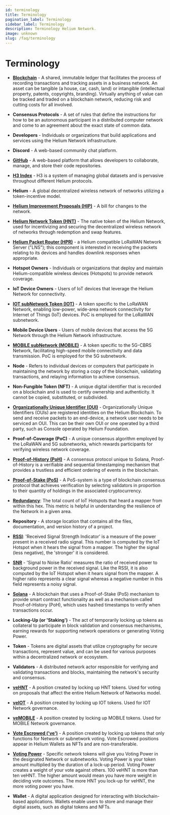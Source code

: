 ```yaml
---
id: terminology
title: Terminology
pagination_label: Terminology
sidebar_label: Terminology
description: Terminology Helium Network.
image: unknown
slug: /faq/terminology
---
```


# Terminology

- [**Blockchain**](https://www.blockchain-council.org/guide/blockchain-guide-everything-you-need-to-know/) -
  A shared, immutable ledger that facilitates the process of recording transactions and tracking
  assets in a business network. An asset can be tangible (a house, car, cash, land) or intangible
  (intellectual property, patents, copyrights, branding). Virtually anything of value can be tracked
  and traded on a blockchain network, reducing risk and cutting costs for all involved.

- **Consensus Protocols** - A set of rules that define the instructions for how to be an autonomous
  participant in a distributed computer network and come to an agreement about the exact state of
  common data.

- **Developers** - Individuals or organizations that build applications and services using the
  Helium Network infrastructure.

- **Discord** - A web-based community chat platform.

- [**GitHub**](https://github.com/) - A web-based platform that allows developers to collaborate,
  manage, and store their code repositories.

- [**H3 Index**](https://h3geo.org/docs/) - H3 is a system of managing global datasets and is
  pervasive throughout different Helium protocols.

- **Helium** - A global decentralized wireless network of networks utilizing a token-incentive
  model.

- [**Helium Improvement Proposals (HIP)**](https://github.com/helium/HIP) - A bill for changes to
  the network.

- [**Helium Network Token (HNT)**](/tokens/hnt-token/) - The native token of the Helium Network,
  used for incentivizing and securing the decentralized wireless network of networks through
  redemption and swap features.

- [**Helium Packet Router (HPR)**](/iot/setup-a-packet-forwarder/#packet-forwarder-architecture) - a
  Helium compatible LoRaWAN Network Server ("LNS"); this component is interested in receiving the
  packets relating to its devices and handles downlink responses when appropriate.

- **Hotspot Owners** - Individuals or organizations that deploy and maintain Helium-compatible
  wireless devices (Hotspots) to provide network coverage.

- **IoT Device Owners** - Users of IoT devices that leverage the Helium Network for connectivity.

- [**IOT subNetwork Token (IOT)**](/tokens/iot-token) - A token specific to the LoRaWAN Network,
  enabling low-power, wide-area network connectivity for Internet of Things (IoT) devices. PoC is
  employed for the LoRaWAN subnetwork.

- **Mobile Device Users** - Users of mobile devices that access the 5G Network through the Helium
  Network infrastructure.

- [**MOBILE subNetwork (MOBILE)**](/tokens/mobile-token) - A token specific to the 5G-CBRS Network,
  facilitating high-speed mobile connectivity and data transmission. PoC is employed for the 5G
  subnetwork.

- **Node** - Refers to individual devices or computers that participate in maintaining the network
  by storing a copy of the blockchain, validating transactions, and relaying information to achieve
  consensus.

- **Non-Fungible Token (NFT)** - A unique digital identifier that is recorded on a blockchain and is
  used to certify ownership and authenticity. It cannot be copied, substituted, or subdivided.

- [**Organizationally Unique Identifier (OUI)**](/iot/lorawan-on-helium#organizationally-unique-identifier) -
  Organizationally Unique Identifiers (OUIs) are registered identities on the Helium Blockchain. To
  send and receive packets to an end-device, a network user needs to be serviced an OUI. This can be
  their own OUI or one operated by a third party, such as Console operated by Helium Foundation.

- **Proof-of-Coverage (PoC)** - A unique consensus algorithm employed by the LoRaWAN and 5G
  subnetworks, which rewards participants for verifying wireless network coverage.

- [**Proof-of-History (PoH)**](https://www.blockchain-council.org/blockchain/what-is-proof-of-history-and-how-does-it-work/) -
  A consensus protocol unique to Solana, Proof-of-History is a verifiable and sequential
  timestamping mechanism that provides a trustless and efficient ordering of events in the
  blockchain.

- [**Proof-of-Stake (PoS)**](https://www.blockchain-council.org/blockchain/proof-of-work-vs-proof-of-stake-beginners-guide/) -
  A PoS-system is a type of blockchain consensus protocol that achieves verification by selecting
  validators in proportion to their quantity of holdings in the associated cryptocurrency.

- [**Redundancy**](/iot/coverage-mapping/#mappers-visualization): The total count of IoT Hotspots
  that heard a mapper from within this hex. This metric is helpful in understanding the resilience
  of the Network in a given area.

- **Repository** - A storage location that contains all the files, documentation, and version
  history of a project.

- [**RSSI**](/iot/coverage-mapping/#mappers-visualization): 'Received Signal Strength Indicator' is
  a measure of the power present in a received radio signal. This number is computed by the IoT
  Hotspot when it hears the signal from a mapper. The higher the signal (less negative), the
  'stronger' it is considered.

- [**SNR**](/iot/coverage-mapping/#mappers-visualization) - 'Signal to Noise Ratio' measures the
  ratio of received power to background power in the received signal. Like the RSSI, it is also
  computed by the IoT Hotspot when it hears signal from the mapper. A higher ratio represents a
  clear signal whereas a negative number in this field represents a noisy signal.

- [**Solana**](https://solana.com) - A blockchain that uses a Proof-of-Stake (PoS) mechanism to
  provide smart contract functionality as well as a mechanism called Proof-of-History (PoH), which
  uses hashed timestamps to verify when transactions occur.

- **Locking-Up (or 'Staking')** - The act of temporarily locking up tokens as collateral to
  participate in block validation and consensus mechanisms, earning rewards for supporting network
  operations or generating Voting Power.

- **Token** - Tokens are digital assets that utilize cryptography for secure transactions, represent
  value, and can be used for various purposes within a decentralized network or ecosystem.

- **Validators** - A distributed network actor responsible for verifying and validating transactions
  and blocks, maintaining the network's security and consensus.

- [**veHNT**](/governance/faq#what-is-vehnt) - A position created by locking up HNT tokens. Used for
  voting on proposals that affect the entire Helium Network of Networks model.

- [**veIOT**](/governance/voting/#veiot) - A position created by locking up IOT tokens. Used for IOT
  Network governance.

- [**veMOBILE**](/governance/voting/#vemobile) - A position created by locking up MOBILE tokens.
  Used for MOBILE Network governance.

- [**Vote Escrowed ('ve')**](/governance/voting/#vote-escrowed-positions-as-nfts) - A position
  created by locking up tokens that only functions for Network or subnetwork voting. Vote Escrowed
  positions appear in Helium Wallets as NFTs and are non-transferable.

- [**Voting Power**](/governance/voting/#voting-power) - Specific network tokens will give you
  Voting Power in the designated Network or subnetworks. Voting Power is your token amount
  multiplied by the duration of a lock-up period. Voting Power creates a weight of your vote against
  others. 100 veHNT is more than ten veHNT. The higher amount would mean you have more weight in
  deciding vote outcomes. The more HNT you lock-up for veHNT, the more voting power you have.

- **Wallet** - A digital application designed for interacting with blockchain-based applications.
  Wallets enable users to store and manage their digital assets, such as digital tokens and NFTs.
